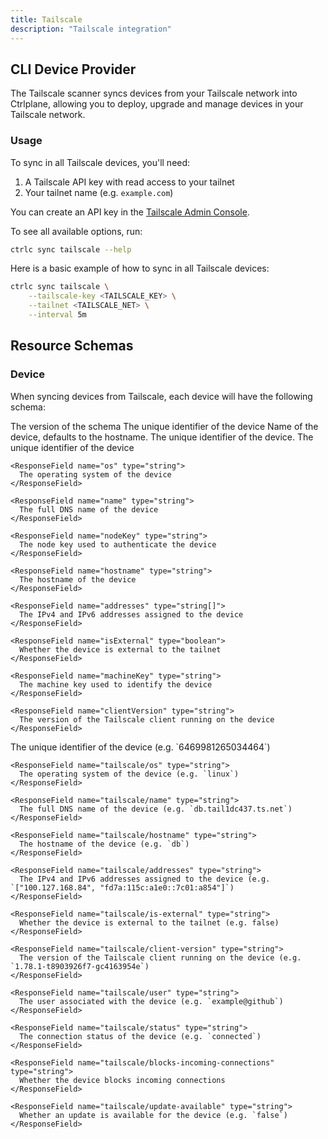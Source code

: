 ```yaml
---
title: Tailscale
description: "Tailscale integration"
---
```


## CLI Device Provider

The Tailscale scanner syncs devices from your Tailscale network into Ctrlplane,
allowing you to deploy, upgrade and manage devices in your Tailscale network.

### Usage

To sync in all Tailscale devices, you'll need:

1. A Tailscale API key with read access to your tailnet
2. Your tailnet name (e.g. `example.com`)

You can create an API key in the [Tailscale Admin
Console](https://login.tailscale.com/admin/settings/keys).

To see all available options, run:

```bash
ctrlc sync tailscale --help
```

Here is a basic example of how to sync in all Tailscale devices:

```bash
ctrlc sync tailscale \
    --tailscale-key <TAILSCALE_KEY> \
    --tailnet <TAILSCALE_NET> \
    --interval 5m
```

## Resource Schemas

### Device

When syncing devices from Tailscale, each device will have the following schema:

<ResponseField name="version" type="string" default="tailscale/v1">
  The version of the schema
</ResponseField>

<ResponseField name="kind" type="string" default="Device">
  The unique identifier of the device
</ResponseField>

<ResponseField name="version" type="string">
  Name of the device, defaults to the hostname.
</ResponseField>

<ResponseField name="identifer" type="string" default="">
  The unique identifier of the device.
</ResponseField>

<ResponseField name="config" type="Tailscale resource config">
  <Expandable title="properties">
    <ResponseField name="id" type="string">
      The unique identifier of the device
    </ResponseField>

    <ResponseField name="os" type="string">
      The operating system of the device
    </ResponseField>

    <ResponseField name="name" type="string">
      The full DNS name of the device
    </ResponseField>

    <ResponseField name="nodeKey" type="string">
      The node key used to authenticate the device
    </ResponseField>

    <ResponseField name="hostname" type="string">
      The hostname of the device
    </ResponseField>

    <ResponseField name="addresses" type="string[]">
      The IPv4 and IPv6 addresses assigned to the device
    </ResponseField>

    <ResponseField name="isExternal" type="boolean">
      Whether the device is external to the tailnet
    </ResponseField>

    <ResponseField name="machineKey" type="string">
      The machine key used to identify the device
    </ResponseField>

    <ResponseField name="clientVersion" type="string">
      The version of the Tailscale client running on the device
    </ResponseField>

  </Expandable>
</ResponseField>

<ResponseField name="metadata" type="Tailscale resource metadata" description="The metadata of the device">
  <Expandable title="properties">
    <ResponseField name="tailscale/id" type="string">
      The unique identifier of the device (e.g. `6469981265034464`)
    </ResponseField>

    <ResponseField name="tailscale/os" type="string">
      The operating system of the device (e.g. `linux`)
    </ResponseField>

    <ResponseField name="tailscale/name" type="string">
      The full DNS name of the device (e.g. `db.tail1dc437.ts.net`)
    </ResponseField>

    <ResponseField name="tailscale/hostname" type="string">
      The hostname of the device (e.g. `db`)
    </ResponseField>

    <ResponseField name="tailscale/addresses" type="string">
      The IPv4 and IPv6 addresses assigned to the device (e.g. `["100.127.168.84", "fd7a:115c:a1e0::7c01:a854"]`)
    </ResponseField>

    <ResponseField name="tailscale/is-external" type="string">
      Whether the device is external to the tailnet (e.g. false)
    </ResponseField>

    <ResponseField name="tailscale/client-version" type="string">
      The version of the Tailscale client running on the device (e.g. `1.78.1-t8903926f7-gc4163954e`)
    </ResponseField>

    <ResponseField name="tailscale/user" type="string">
      The user associated with the device (e.g. `example@github`)
    </ResponseField>

    <ResponseField name="tailscale/status" type="string">
      The connection status of the device (e.g. `connected`)
    </ResponseField>

    <ResponseField name="tailscale/blocks-incoming-connections" type="string">
      Whether the device blocks incoming connections
    </ResponseField>

    <ResponseField name="tailscale/update-available" type="string">
      Whether an update is available for the device (e.g. `false`)
    </ResponseField>

  </Expandable>
</ResponseField>
